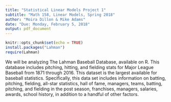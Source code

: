 ```yaml
---
title: "Statistical Linear Models Project 1"
subtitle: "Math 158, Linear Models, Spring 2018"
author: "Moira Dillon & Mike Adams"
date: "Due: Monday, February 5, 2018"
output: pdf_document
---
```



```r
knitr::opts_chunk$set(echo = TRUE)
install.packages("Lahman")
require(Lahman)
```

We will be analyzing The Lahman Baseball Database, available on R. This database includes pitching, hitting, and fielding stats for Major League Baseball from 1871 through 2016. This dataset is the largest available for baseball statistics. Specifically, this data set includes information on batting, pitching, fielding, all-star statistics, hall of fame, managers, teams, batting, pitching, and fielding in the post season, franchises, managers, salaries, awards, school history, in addition to a handful of other factors. 

